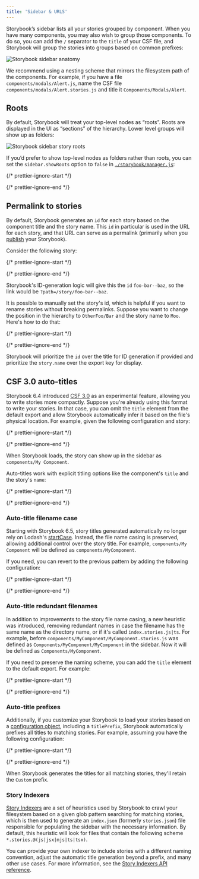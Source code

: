 ```yaml
---
title: 'Sidebar & URLS'
---
```


<YouTubeCallout id="zrdcCSTGo4A" title="How to Configure the Sidebar" />

Storybook’s sidebar lists all your stories grouped by component. When you have many components, you may also wish to group those components. To do so, you can add the `/` separator to the `title` of your CSF file, and Storybook will group the stories into groups based on common prefixes:

![Storybook sidebar anatomy](./sidebar-anatomy.png)

We recommend using a nesting scheme that mirrors the filesystem path of the components. For example, if you have a file `components/modals/Alert.js`, name the CSF file `components/modals/Alert.stories.js` and title it `Components/Modals/Alert`.

## Roots

By default, Storybook will treat your top-level nodes as “roots”. Roots are displayed in the UI as “sections” of the hierarchy. Lower level groups will show up as folders:

![Storybook sidebar story roots](./sidebar-roots.png)

If you’d prefer to show top-level nodes as folders rather than roots, you can set the `sidebar.showRoots` option to `false` in [`./storybook/manager.js`](./features-and-behavior.md):

{/* prettier-ignore-start */}

<CodeSnippets path="storybook-manager-disable-roots.md" />

{/* prettier-ignore-end */}

## Permalink to stories

By default, Storybook generates an `id` for each story based on the component title and the story name. This `id` in particular is used in the URL for each story, and that URL can serve as a permalink (primarily when you [publish](../sharing/publish-storybook.md) your Storybook).

Consider the following story:

{/* prettier-ignore-start */}

<CodeSnippets path="foo-bar-baz-story.md" usesCsf3 csf2Path="configure/sidebar-and-urls#snippet-foo-bar-baz-story" />

{/* prettier-ignore-end */}

Storybook's ID-generation logic will give this the `id` `foo-bar--baz`, so the link would be `?path=/story/foo-bar--baz`.

It is possible to manually set the story's id, which is helpful if you want to rename stories without breaking permalinks. Suppose you want to change the position in the hierarchy to `OtherFoo/Bar` and the story name to `Moo`. Here's how to do that:

{/* prettier-ignore-start */}

<CodeSnippets path="other-foo-bar-story.md" usesCsf3 csf2Path="configure/sidebar-and-urls#snippet-other-foo-bar-story" />

{/* prettier-ignore-end */}

Storybook will prioritize the `id` over the title for ID generation if provided and prioritize the `story.name` over the export key for display.

## CSF 3.0 auto-titles

Storybook 6.4 introduced [CSF 3.0](https://storybook.js.org/blog/component-story-format-3-0/) as an experimental feature, allowing you to write stories more compactly. Suppose you're already using this format to write your stories. In that case, you can omit the `title` element from the default export and allow Storybook automatically infer it based on the file's physical location. For example, given the following configuration and story:

{/* prettier-ignore-start */}

<CodeSnippets path="storybook-main-configuration-src-dir.md" />

{/* prettier-ignore-end */}

When Storybook loads, the story can show up in the sidebar as `components/My Component`.

Auto-titles work with explicit titling options like the component's `title` and the story's `name`:

{/* prettier-ignore-start */}

<CodeSnippets path="csf-3-example-title.md" />

{/* prettier-ignore-end */}

### Auto-title filename case

Starting with Storybook 6.5, story titles generated automatically no longer rely on Lodash's [startCase](https://lodash.com/docs/#startCase).
Instead, the file name casing is preserved, allowing additional control over the story title. For example, `components/My Component` will be defined as `components/MyComponent`.

If you need, you can revert to the previous pattern by adding the following configuration:

{/* prettier-ignore-start */}

<CodeSnippets path="storybook-manager-render-label-stories.md" />

{/* prettier-ignore-end */}

### Auto-title redundant filenames

In addition to improvements to the story file name casing, a new heuristic was introduced, removing redundant names in case the filename has the same name as the directory name, or if it's called `index.stories.js|ts`. For example, before `components/MyComponent/MyComponent.stories.js` was defined as `Components/MyComponent/MyComponent` in the sidebar. Now it will be defined as `Components/MyComponent`.

If you need to preserve the naming scheme, you can add the `title` element to the default export. For example:

{/* prettier-ignore-start */}

<CodeSnippets path="storybook-csf-3-auto-title-redundant.md" usesCsf3 />

{/* prettier-ignore-end */}

### Auto-title prefixes

Additionally, if you customize your Storybook to load your stories based on a [configuration object](./index.md#with-a-configuration-object), including a `titlePrefix`, Storybook automatically prefixes all titles to matching stories. For example, assuming you have the following configuration:

{/* prettier-ignore-start */}

<CodeSnippets path="storybook-main-auto-title-custom.md" />

{/* prettier-ignore-end */}

When Storybook generates the titles for all matching stories, they'll retain the `Custom` prefix.

### Story Indexers

[Story Indexers](../api/main-config-indexers.md) are a set of heuristics used by Storybook to crawl your filesystem based on a given glob pattern searching for matching stories, which is then used to generate an `index.json` (formerly `stories.json`) file responsible for populating the sidebar with the necessary information. By default, this heuristic will look for files that contain the following scheme `*.stories.@(js|jsx|mjs|ts|tsx)`.

You can provide your own indexer to include stories with a different naming convention, adjust the automatic title generation beyond a prefix, and many other use cases. For more information, see the [Story Indexers API reference](../api/main-config-indexers.md).
